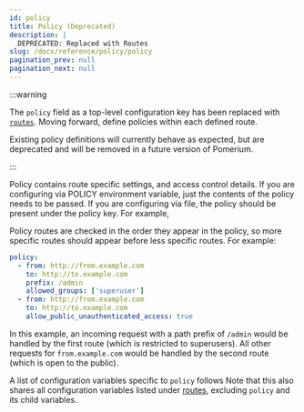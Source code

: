 ```yaml
---
id: policy
title: Policy (Deprecated)
description: |
  DEPRECATED: Replaced with Routes
slug: /docs/reference/policy/policy
pagination_prev: null
pagination_next: null
---
```



:::warning

The `policy` field as a top-level configuration key has been replaced with [`routes`](/docs/reference/routes). Moving forward, define policies within each defined route.

Existing policy definitions will currently behave as expected, but are deprecated and will be removed in a future version of Pomerium.

:::

Policy contains route specific settings, and access control details. If you are configuring via POLICY environment variable, just the contents of the policy needs to be passed. If you are configuring via file, the policy should be present under the policy key. For example,

<PolicyExample />

Policy routes are checked in the order they appear in the policy, so more specific routes should appear before less specific routes. For example:

```yaml
policy:
  - from: http://from.example.com
    to: http://to.example.com
    prefix: /admin
    allowed_groups: ['superuser']
  - from: http://from.example.com
    to: http://to.example.com
    allow_public_unauthenticated_access: true
```

In this example, an incoming request with a path prefix of `/admin` would be handled by the first route (which is restricted to superusers). All other requests for `from.example.com` would be handled by the second route (which is open to the public).

A list of configuration variables specific to `policy` follows Note that this also shares all configuration variables listed under [routes](/docs/reference/routes), excluding `policy` and its child variables.
